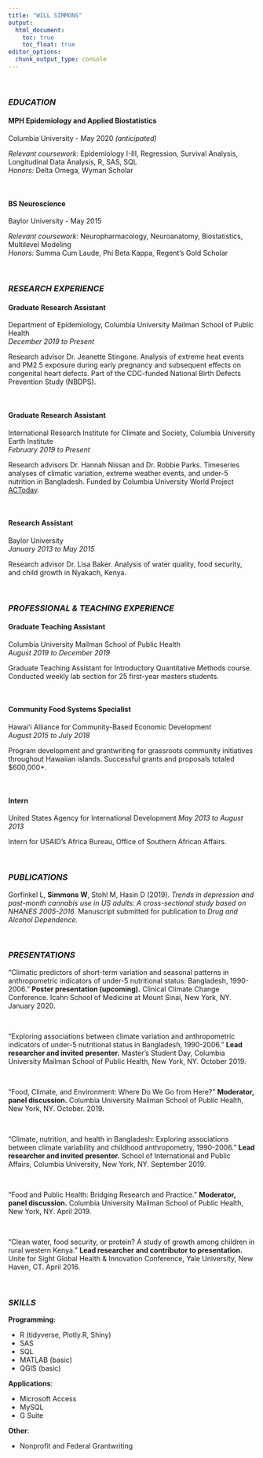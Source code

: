 ```yaml
---
title: "WILL SIMMONS"
output: 
  html_document:
    toc: true
    toc_float: true
editor_options: 
  chunk_output_type: console
---
```


&nbsp;
&nbsp;

### *EDUCATION*
#### **MPH Epidemiology and Applied Biostatistics**  
Columbia University - May 2020 *(anticipated)*

*Relevant coursework:* Epidemiology I-III, Regression, Survival Analysis, Longitudinal Data Analysis, R, SAS, SQL  
*Honors:* Delta Omega, Wyman Scholar

&nbsp;

#### **BS Neuroscience**  
Baylor University - May 2015

*Relevant coursework:* Neuropharmacology, Neuroanatomy, Biostatistics, Multilevel Modeling   
*Honors:* Summa Cum Laude, Phi Beta Kappa, Regent's Gold Scholar

&nbsp;
&nbsp;
&nbsp;

### *RESEARCH EXPERIENCE*
#### **Graduate Research Assistant**
Department of Epidemiology, Columbia University Mailman School of Public Health  
*December 2019 to Present*

Research advisor Dr. Jeanette Stingone. Analysis of extreme heat events and PM2.5 exposure during early pregnancy and subsequent effects on congenital heart defects. Part of the CDC-funded National Birth Defects Prevention Study (NBDPS).

&nbsp;

#### **Graduate Research Assistant**
International Research Institute for Climate and Society, Columbia University Earth Institute  
*February 2019 to Present*

Research advisors Dr. Hannah Nissan and Dr. Robbie Parks. Timeseries analyses of climatic variation, extreme weather events, and under-5 nutrition in Bangladesh. Funded by Columbia University World Project [ACToday](https://iri.columbia.edu/actoday).

&nbsp;

#### **Research Assistant**
Baylor University  
*January 2013 to May 2015*

Research advisor Dr. Lisa Baker. Analysis of water quality, food security, and child growth in Nyakach, Kenya.

&nbsp;
&nbsp;
&nbsp;

### *PROFESSIONAL & TEACHING EXPERIENCE*
#### **Graduate Teaching Assistant**
Columbia University Mailman School of Public Health  
*August 2019 to December 2019*

Graduate Teaching Assistant for Introductory Quantitative Methods course. Conducted weekly lab section for 25 first-year masters students.

&nbsp;

#### **Community Food Systems Specialist**
Hawaiʻi Alliance for Community-Based Economic Development  
*August 2015 to July 2018*

Program development and grantwriting for grassroots community initiatives throughout Hawaiian islands. Successful grants and proposals totaled $600,000+.

&nbsp;

#### **Intern**
United States Agency for International Development
*May 2013 to August 2013*

Intern for USAID's Africa Bureau, Office of Southern African Affairs.

&nbsp;
&nbsp;
&nbsp;

### *PUBLICATIONS*
Gorfinkel L, **Simmons W**, Stohl M, Hasin D (2019). *Trends in depression and past-month cannabis use in US adults: A cross-sectional study based on NHANES 2005-2016.* Manuscript submitted for publication to *Drug and Alcohol Dependence.*

&nbsp;
&nbsp;
&nbsp;

### *PRESENTATIONS*
"Climatic predictors of short-term variation and seasonal patterns in anthropometric indicators of under-5 nutritional status: Bangladesh, 1990-2006." **Poster presentation (upcoming).** Clinical Climate Change Conference. Icahn School of Medicine at Mount Sinai, New York, NY. January 2020.

&nbsp;

"Exploring associations between climate variation and anthropometric indicators of under-5 nutritional status in Bangladesh, 1990-2006." **Lead researcher and invited presenter.** Master’s Student Day, Columbia University Mailman School of Public Health, New York, NY. October 2019.

&nbsp;
&nbsp;

"Food, Climate, and Environment: Where Do We Go from Here?" **Moderator, panel discussion.** Columbia University Mailman School of Public Health, New York, NY. October. 2019.

&nbsp;
&nbsp;

"Climate, nutrition, and health in Bangladesh: Exploring associations between climate variability and childhood anthropometry, 1990-2006." **Lead researcher and invited presenter.** School of International and Public Affairs, Columbia University, New York, NY. September 2019.

&nbsp;
&nbsp;

"Food and Public Health: Bridging Research and Practice." **Moderator, panel discussion.** Columbia University Mailman School of Public Health, New York, NY. April 2019.

&nbsp;
&nbsp;

"Clean water, food security, or protein? A study of growth among children in rural western Kenya." **Lead researcher and contributor to presentation.** Unite for Sight Global Health & Innovation Conference, Yale University, New Haven, CT. April 2016.

&nbsp;
&nbsp;
&nbsp;


### *SKILLS*

**Programming**:  

  * R (tidyverse, Plotly.R, Shiny)
  * SAS
  * SQL
  * MATLAB (basic)
  * QGIS (basic)
  
**Applications**:

  * Microsoft Access
  * MySQL
  * G Suite
  
**Other**:

  * Nonprofit and Federal Grantwriting
